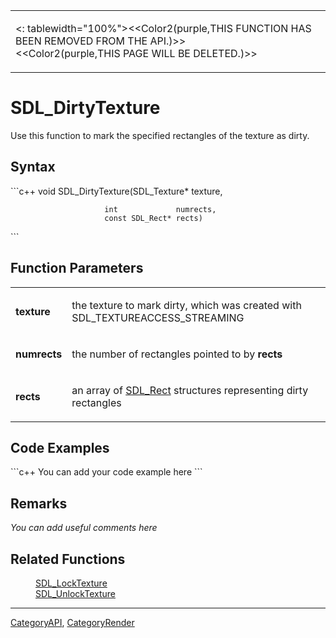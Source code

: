 <!-- pragma section-numbers off -->
<!-- pragma camelcase off -->

{|
|<: tablewidth="100%"><<Color2(purple,THIS FUNCTION HAS BEEN REMOVED FROM THE API.)>><br/><<Color2(purple,THIS PAGE WILL BE DELETED.)>>
|}

= SDL_DirtyTexture =
Use this function to mark the specified rectangles of the texture as dirty.


== Syntax ==
```c++
void SDL_DirtyTexture(SDL_Texture*    texture,
                      int             numrects,
                      const SDL_Rect* rects) 	
```

== Function Parameters ==
{|
|'''texture'''
|the texture to mark dirty, which was created with SDL_TEXTUREACCESS_STREAMING
|-
|'''numrects'''
|the number of rectangles pointed to by '''rects'''
|-
|'''rects'''
|an array of [[SDL_Rect]] structures representing dirty rectangles
|}

== Code Examples ==
```c++
You can add your code example here
```

== Remarks ==
''You can add useful comments here''

== Related Functions ==
:[[SDL_LockTexture]]
:[[SDL_UnlockTexture]]

----
[[CategoryAPI]], [[CategoryRender]]
